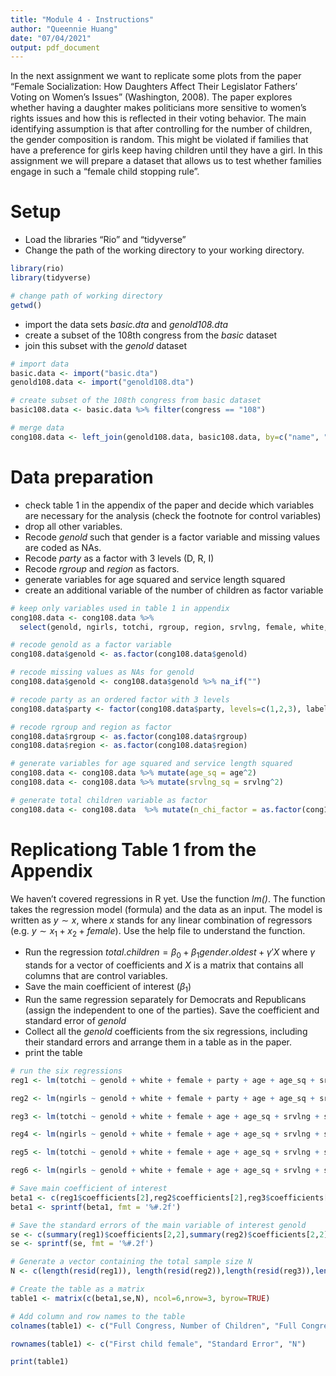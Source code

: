 ```yaml
---
title: "Module 4 - Instructions"
author: "Queennie Huang"
date: "07/04/2021"
output: pdf_document
---
```


In the next assignment we want to replicate some plots from the paper "Female Socialization: How Daughters Affect Their Legislator Fathers' Voting on Women's Issues" (Washington, 2008). The paper explores whether having a daughter makes politicians more sensitive to women's rights issues and how this is reflected in their voting behavior. The main identifying assumption is that after controlling for the number of children, the gender composition is random. This might be violated if families that have a preference for girls keep having children until they have a girl. In this assignment we will prepare a dataset that allows us to test whether families engage in such a "female child stopping rule".


# Setup

* Load the libraries "Rio" and "tidyverse"
* Change the path of the working directory to your working directory.

```r

library(rio)
library(tidyverse)

# change path of working directory
getwd()
```

* import the data sets *basic.dta* and *genold108.dta*
* create a subset of the 108th congress from the *basic* dataset
* join this subset with the *genold* dataset

```r

# import data
basic.data <- import("basic.dta")
genold108.data <- import("genold108.dta")

# create subset of the 108th congress from basic dataset
basic108.data <- basic.data %>% filter(congress == "108")

# merge data
cong108.data <- left_join(genold108.data, basic108.data, by=c("name", "statenam", "district"))

```

# Data preparation

* check table 1 in the appendix of the paper and decide which variables are necessary for the analysis (check the footnote for control variables)
* drop all other variables.
* Recode *genold* such that gender is a factor variable and missing values are coded as NAs.
* Recode *party* as a factor with 3 levels (D, R, I)
* Recode *rgroup* and *region* as factors.
* generate variables for age squared and service length squared
* create an additional variable of the number of children as factor variable

```r
# keep only variables used in table 1 in appendix
cong108.data <- cong108.data %>%
  select(genold, ngirls, totchi, rgroup, region, srvlng, female, white, age, party)

# recode genold as a factor variable
cong108.data$genold <- as.factor(cong108.data$genold)

# recode missing values as NAs for genold
cong108.data$genold <- cong108.data$genold %>% na_if("")

# recode party as an ordered factor with 3 levels
cong108.data$party <- factor(cong108.data$party, levels=c(1,2,3), labels <- c("D", "R", "I"), ordered = TRUE)

# recode rgroup and region as factor
cong108.data$rgroup <- as.factor(cong108.data$rgroup)
cong108.data$region <- as.factor(cong108.data$region)

# generate variables for age squared and service length squared
cong108.data <- cong108.data %>% mutate(age_sq = age^2) 
cong108.data <- cong108.data %>% mutate(srvlng_sq = srvlng^2) 

# generate total children variable as factor 
cong108.data <- cong108.data  %>% mutate(n_chi_factor = as.factor(cong108.data$totchi)) 

```

# Replicationg Table 1 from the Appendix

We haven't covered regressions in R yet. Use the function *lm()*. The function takes the regression model (formula) and the data as an input. The model is written as $y \sim x$, where $x$ stands for any linear combination of regressors (e.g. $y \sim x_1 + x_2 + female$). Use the help file to understand the function.

* Run the regression $total.children = \beta_0 + \beta_1 gender.oldest + \gamma'X$ where $\gamma$ stands for a vector of coefficients and $X$ is a matrix that contains all columns that are control variables.\footnote{This is just a short notation instead of writing the full model with all control variables $totchi = \beta_0 + \beta_1 genold + \gamma_1 age + \gamma_2 age^2 + \gamma_3 Democrat + ... + \epsilon$ which quickly gets out of hand for large models.}
* Save the main coefficient of interest ($\beta_1$)
* Run the same regression separately for Democrats and Republicans (assign the independent to one of the parties). Save the coefficient and standard error of *genold*
* Collect all the *genold* coefficients from the six regressions, including their standard errors and arrange them in a table as in the paper.
* print the table

```r
# run the six regressions 
reg1 <- lm(totchi ~ genold + white + female + party + age + age_sq + srvlng + srvlng_sq + rgroup + region , data = cong108.data)

reg2 <- lm(ngirls ~ genold + white + female + party + age + age_sq + srvlng + srvlng_sq + rgroup + region + n_chi_factor, data = cong108.data)

reg3 <- lm(totchi ~ genold + white + female + age + age_sq + srvlng + srvlng_sq + rgroup + region, data=subset(cong108.data, party !="R" ))

reg4 <- lm(ngirls ~ genold + white + female + age + age_sq + srvlng + srvlng_sq + rgroup + region + n_chi_factor, data=subset(cong108.data, party != "R"))

reg5 <- lm(totchi ~ genold + white + female + age + age_sq + srvlng + srvlng_sq + rgroup + region, data=subset(cong108.data, party == "R"))

reg6 <- lm(ngirls ~ genold + white + female + age + age_sq + srvlng + srvlng_sq + rgroup + region + n_chi_factor, data=subset(cong108.data, party == "R"))

# Save main coefficient of interest
beta1 <- c(reg1$coefficients[2],reg2$coefficients[2],reg3$coefficients[2],reg4$coefficients[2],reg5$coefficients[2],reg6$coefficients[2])
beta1 <- sprintf(beta1, fmt = '%#.2f')

# Save the standard errors of the main variable of interest genold
se <- c(summary(reg1)$coefficients[2,2],summary(reg2)$coefficients[2,2],summary(reg3)$coefficients[2,2],summary(reg4)$coefficients[2,2],summary(reg5)$coefficients[2,2],summary(reg6)$coefficients[2,2])
se <- sprintf(se, fmt = '%#.2f')

# Generate a vector containing the total sample size N
N <- c(length(resid(reg1)), length(resid(reg2)),length(resid(reg3)),length(resid(reg4)),length(resid(reg5)),length(resid(reg6)))

# Create the table as a matrix
table1 <- matrix(c(beta1,se,N), ncol=6,nrow=3, byrow=TRUE)

# Add column and row names to the table
colnames(table1) <- c("Full Congress, Number of Children", "Full Congress, Number of Daughters", "Democrats, Number of Children", "Democrats, Number of Daughters", "Republican, Number of Children", "Republican, Number of Daughters")

rownames(table1) <- c("First child female", "Standard Error", "N")

print(table1)

```